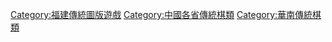 [[Category:福建傳統圖版遊戲|Category:福建傳統圖版遊戲]]
[[Category:中國各省傳統棋類|Category:中國各省傳統棋類]]
[[Category:華南傳統棋類|Category:華南傳統棋類]]